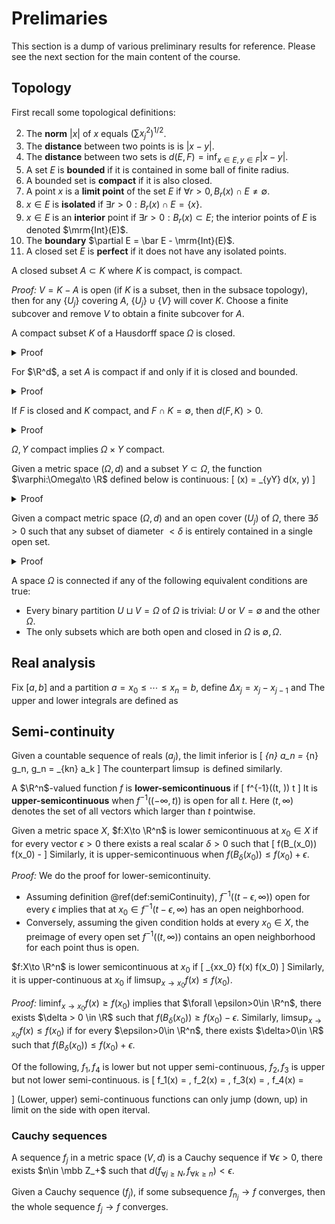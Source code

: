 # Prelimaries 

This section is a dump of various preliminary results for reference. 
Please see the next section for the main content of the course. 

## Topology {-}

First recall some topological definitions:

2. The **norm** $|x|$ of $x$ equals $(\sum x_j^2)^{1/2}$.
3. The **distance** between two points is is $|x-y|$. 
4. The **distance** between two sets is $d(E, F)=\inf_{x\in E, y\in F}|x-y|$. 
5. A set $E$ is **bounded** if it is contained in some ball of finite radius. 
6. A bounded set is **compact** if it is also closed. 
7. A point $x$ is a **limit point** of the set 
    $E$ if $\forall r>0, B_r(x)\cap E\neq \emptyset$. 
8. $x\in E$ is **isolated** if $\exists r>0: B_r(x)\cap E=\{x\}$. 
9. $x\in E$ is an **interior** point if $\exists r>0: B_r(x)\subset E$; the 
    interior points of $E$ is denoted $\mrm{Int}(E)$. 
10. The **boundary** $\partial E = \bar E - \mrm{Int}(E)$. 
11. A closed set $E$ is **perfect** if it does not have any isolated points. 

:::{.proposition #closedSubsetCompact}
A closed subset $A\subset K$ where $K$ is compact, is compact. 
:::
_Proof:_ $V=K-A$ is open 
(if $K$ is a subset, then in the subsace topology), then 
for any $\{U_j\}$ covering $A$, $\{U_j\}\cup \{V\}$ will 
cover $K$. Choose a finite subcover and remove $V$ to obtain 
a finite subcover for $A$. 

:::{.proposition #compactHausdorffClosed}
A compact subset $K$ of a Hausdorff space $\Omega$ is closed. 
:::
<details>
<summary>Proof</summary>
We show that $\Omega-K$ is open: for each $y\in \Omega-K$, 
use Hausdorff to construct a open covering $\{(U_x, V_x)\}_{x\in K}$ 
separating $x, y$ such that $x\in U_x, y\in V_y$. 
Choose a finite subset of $(U_x)_{x\in J\subsetneq K}$ covering $K$, 
then $y\in \bigcap_{x\in J} V_x \subset \Omega-K$, so $\Omega-K$ is open. 
</details>

:::{.proposition #closedBoundedCompact name="closed+bounded=compact"}
For $\R^d$, a set $A$ is compact if and only if it is 
closed and bounded. 
:::
<details>
<summary>Proof</summary>
Given compactness, choose a cover by unit-cube coverings, 
then $A\subset [-R, R]^n$, which is bounded. Closure follows 
from proposition \@ref(prp:compactHausdorffClosed). 
Conversely, given $A\subset [-R, R]^n$ and closed, it is 
a closed subset of a compact set, so it is compact by proposition 
\@ref(prp:closedSubsetCompact)
</details>

:::{.lemma #compactClosedDistance name="finite distance between compact and closed sets"}
If $F$ is closed and $K$ compact, and $F\cap K = \emptyset$, then 
$d(F, K)>0$. 
:::
<details>
<summary>Proof</summary>
By $F^c$ open for each $x\in K$ choose $B(2\delta_x, x)\subset F^c$. 
Choose an finite open subcover $\{B_{\delta_x, x}\}_{x\in [n]}$ of $K$, then 
$d(F, K) > \min_{x\in [n]} \delta_x$. 
</details>

:::{.proposition name="compactness and product"}
$\Omega, Y$ compact implies $\Omega\times Y$ compact. 
:::

:::{.lemma #distanceContinuity name="continuity of distance"}
Given a metric space $(\Omega, d)$ and a subset $Y\subset \Omega$, 
the function $\varphi:\Omega\to \R$ defined below is continuous: 
\[ 
    \varphi(x) = \inf_{y\in Y} d(x, y) 
\] 
:::
<details>
<summary>Proof</summary>
The preimage operation commutes with arbitrary 
union and intersections, so it suffices to demonstrate this 
for open intervals $\{(0, a)\}\cup \{(b, \infty)\}$, to show that 
\[ 
    \varphi^{-1}((0, a)) = \{
        x\in \Omega: \forall \epsilon>0, 
        \exists y\in Y: d(x, y) < a+\epsilon
    \}
\] 
is open, similarly for the other subbasis component. Standard 
argument is omitted. 
</details>

:::{.lemma name="Lebesgue number lemma"}
Given a compact metric space $(\Omega, d)$ and an open cover $(U_j)$ 
of $\Omega$, there $\exists\delta>0$ such that any subset of diameter $<\delta$ 
is entirely contained in a single open set. 
:::
<details>
<summary>Proof</summary>
Select a finite subcover $U_1\cup \cdots \cup U_n$ of 
$\Omega$. The function 
\[ 
    f(x) = \min_j d(x, \Omega-U_j)
\] 
is continuous on compact interval, thus achieves its min $\delta$. 
</details>

:::{.definition name="connected sets"}
A space $\Omega$ is connected if any of the following equivalent conditions 
are true: 

- Every binary partition $U\sqcup V=\Omega$ of $\Omega$ is trivial: $U$ or $V=\emptyset$ 
    and the other $\Omega$.
- The only subsets which are both open and closed in $\Omega$ is $\emptyset, \Omega$.   
:::


## Real analysis {#realAnalysis -}

:::{.definition name="Riemann integral"}
Fix $[a, b]$ and a partition $a=x_0\leq \cdots \leq x_n =b$, 
define $\Delta x_j = x_j - x_{j-1}$ and 
\begin{align}
    M_j &= \sup f([x_{j-1} \leq x\leq x_j]), \quad 
    m_j = \inf f([x_{j-1} \leq x\leq x_j]) \\ 
    U(P, f) &= \sum_{j=1}^n M_j \Delta x_j, \quad 
    L(P, f) = \sum_{j=1}^n m_j \Delta x_j 
\end{align}
The upper and lower integrals are defined as 
\begin{align}
    \bar{\int}^b_a f\, d\alpha = \inf U(P, f, \alpha), \quad 
    \underline{\int}^b_a f\, d\alpha = \sup L(P, f, \alpha)
\end{align}
:::

## Semi-continuity {-}

:::{.definition name="limit inferior"}
Given a countable sequence of reals $(a_j)$, the limit inferior is 
\[ 
    \liminf_{n\to \infty} a_n = \lim_{n\to \infty} g_n, \quad 
    g_n = \inf_{k\geq n} a_k 
\] 
The counterpart $\limsup$ is defined similarly. 
:::

:::{.definition #semiContinuity name="semi-continuity"}
A $\R^n$-valued function $f$ is **lower-semicontinuous** 
if 
\[ 
    f^{-1}((t, \infty)) \text{ is open }\forall t
\] 
It is **upper-semicontinuous** when 
$f^{-1}((-\infty, t))$ is open for all $t$. Here $(t, \infty)$ 
denotes the set of all vectors which larger than $t$ pointwise. 
:::

:::{.proposition name="ε-δ definition of semi-continuity"}
Given a metric space $X$, 
$f:X\to \R^n$ is lower semicontinuous at $x_0\in X$ if for every 
vector $\epsilon>0$ there exists a real scalar $\delta>0$ such that 
\[ 
    f(B_\delta(x_0)) \geq f(x_0) - \epsilon 
\] 
Similarly, it is upper-semicontinuous when 
$f(B_\delta(x_0)) \leq f(x_0) + \epsilon$. 
:::
_Proof:_ We do the proof for lower-semicontinuity. 

- Assuming definition \@ref(def:semiContinuity), 
    $f^{-1}((t-\epsilon, \infty))$ open for every $\epsilon$ 
    implies that at $x_0\in f^{-1}(t-\epsilon, \infty)$ has an 
    open neighborhood. 
- Conversely, assuming the given condition holds at every $x_0\in X$, 
    the preimage of every open set $f^{-1}((t, \infty))$ 
    contains an open neighborhood for each point thus is open. 

:::{.proposition name="limit definition of semi-continuity"}
$f:X\to \R^n$ is lower semicontinuous at $x_0$ if 
\[ 
    \liminf_{x\to x_0} f(x) \geq f(x_0)
\] 
Similarly, it is upper-continuous at $x_0$  if 
$\limsup_{x\to x_0} f(x) \leq f(x_0)$. 
:::
_Proof:_
$\liminf_{x\to x_0} f(x) \geq f(x_0)$ 
implies that $\forall \epsilon>0\in \R^n$, 
there exists $\delta > 0 \in \R$ such that $f(B_\delta(x_0))\geq f(x_0) - \epsilon$. 
Similarly, $\limsup_{x\to x_0} f(x) \leq f(x_0)$ 
if for every $\epsilon>0\in \R^n$, there exists $\delta>0\in \R$ 
such that $f(B_\delta(x_0)) \leq f(x_0) + \epsilon$. 

:::{.example}
Of the following, $f_1, f_4$ is lower but not upper semi-continuous, 
$f_2, f_3$ is upper but not lower semi-continuous. 
is 
\[
    f_1(x) = \begin{cases}
        0 & x\leq 0 \\
        1 & x > 0 
    \end{cases}, \quad 
    f_2(x) = \begin{cases}
        0 & x < 0 \\ 
        1 & x \geq 0 
    \end{cases}, \quad 
    f_3(x) = \begin{cases}
        0 & x \leq 0 \\ 
        -1 & x > 0 
    \end{cases}, \quad 
    f_4(x) = \begin{cases}
        0 & x < 0 \\ 
        -1 & x \geq 0 
    \end{cases}
\]
(Lower, upper) semi-continuous 
functions can only jump (down, up) in limit 
on the side with open iterval. 
:::

### Cauchy sequences {-}

:::{.definition name="Cauchy sequence"}
A sequence $f_j$ in a metric space $(V, d)$ is 
a Cauchy sequence if $\forall \epsilon>0$, 
there exists $n\in \mbb Z_+$ such that 
$d(f_{\forall j\geq N}, f_{\forall k\geq n})<\epsilon$. 
:::

:::{.proposition #cauchySubsequence name="convergent subsequence"}
Given a Cauchy sequence $(f_j)$, if some subsequence 
$f_{n_j}\to f$ converges, then the whole sequence $f_j\to f$ 
converges. 
:::